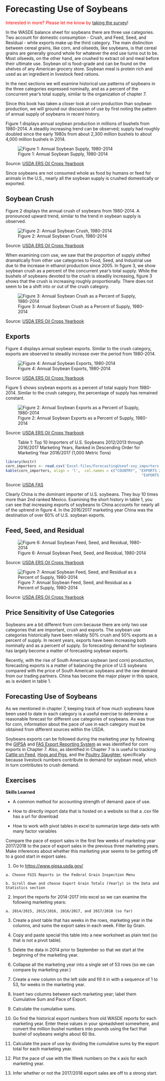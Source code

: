 # Forecasting Use of Soybeans

<span style="color:red">Interested in more? Please let me know by</span> [taking the survey](https://forms.gle/Q3VByCQZHjfQSy9D7)! 

In the WASDE balance sheet for soybeans there are three use categories. Two account for domestic consumption - Crush, and Feed, Seed, and Residual - while exports make up the third category. The main distinction between cereal grains, like corn, and oilseeds, like soybeans, is that cereal grains are generally ground whole for whatever the end use turns out to be. Most oilseeds, on the other hand, are crushed to extract oil and meal before their ultimate use. Soybean oil is food-grade and can be found on the shelves of any American grocery store. Soybean meal is protein rich and used as an ingredient in livestock feed rations.

In the next sections we will examine historical use patterns of soybeans in the three categories expressed nominally, and as a percent of the concurrent year's total supply, similar to the organization of chapter 7.

Since this book has taken a closer look at corn production than soybean production, we will ground our discussion of use by first noting the pattern of annual supply of soybeans in recent history.

Figure 1 displays annual soybean production in millions of bushels from 1980-2014. A steadily increasing trend can be observed; supply had roughly doubled since the early 1980s from about 2,300 million bushels to about 4,000 million bushels in 2014.

![Figure 1: Annual Soybean Supply, 1980-2014](Excel-files%5CForecastingUseSoy-OilCropsYearbook_files/image013.png)

Source: [USDA ERS Oil Crops Yearbook](http://www.ers.usda.gov/data-products/oil-crops-yearbook.aspx)

Since soybeans are not consumed whole as food by humans or feed for animals in the U.S., nearly all the soybean supply is crushed domestically or exported.

## Soybean Crush

Figure 2 displays the annual crush of soybeans from 1980-2014. A pronounced upward trend, similar to the trend in soybean supply is observed.

![Figure 2: Annual Soybean Crush, 1980-2014](Excel-files%5CForecastingUseSoy-OilCropsYearbook_files/image005.png)

Source: [USDA ERS Oil Crops Yearbook](http://www.ers.usda.gov/data-products/oil-crops-yearbook.aspx)

When examining corn use, we saw that the proportion of supply shifted dramatically from other use categories to Food, Seed, and Industrial use due to the increase in ethanol production since 2005. In figure 3, we show soybean crush as a percent of the concurrent year's total supply. While the bushels of soybeans devoted to the crush is steadily increasing, figure 3 shows that the crush is increasing roughly proportionally. There does not seem to be a shift into or out of the crush category.

![Figure 3: Annual Soybean Crush as a Percent of Supply, 1980-2014](Excel-files%5CForecastingUseSoy-OilCropsYearbook_files/image007.png)

Source: [USDA ERS Oil Crops Yearbook](http://www.ers.usda.gov/data-products/oil-crops-yearbook.aspx)

## Exports

Figure 4 displays annual soybean exports. Similar to the crush category, exports are observed to steadily increase over the period from 1980-2014.

![Figure 4: Annual Soybean Exports, 1980-2014](Excel-files%5CForecastingUseSoy-OilCropsYearbook_files/image001.png)

Source: [USDA ERS Oil Crops Yearbook](http://www.ers.usda.gov/data-products/oil-crops-yearbook.aspx)

Figure 5 shows soybean exports as a percent of total supply from 1980-2014. Similar to the crush category, the percentage of supply has remained constant.

![Figure 2: Annual Soybean Exports as a Percent of Supply, 1980-2014](Excel-files%5CForecastingUseSoy-OilCropsYearbook_files/image009.png)

Source: [USDA ERS Oil Crops Yearbook](http://www.ers.usda.gov/data-products/oil-crops-yearbook.aspx)

: Table 1: Top 10 Importers of U.S. Soybeans 2012/2013 through 2016/2017 Marketing Years, Ranked in Descending Order for Marketing Year 2016/2017 (1,000 Metric Tons)

```r

library(knitr)
corn_importers <- read.csv('Excel-files/ForecastingUseof-soy_importers.csv', header = TRUE)
kable(corn_importers, align = 'l',  col.names = c("COUNTRY", "EXPORTS 2016/2017", 	"RANK",	"EXPORTS 2015/2016",	"RANK",	
                                                              "EXPORTS 2014/2015",	"RANK",	"EXPORTS 2013/2014", "RANK"))

```

Source: [USDA FAS](http://apps.fas.usda.gov/export-sales/myrk_rpt.htm)

Clearly China is the dominant importer of U.S. soybeans. They buy 10 times more than 2nd ranked Mexico. Examining the short history in table 1, you can see that increasing exports of soybeans to China accounts for nearly all of the uptrend in figure 4. In the 2016/2017 marketing year China was the destination of over 60% of U.S. soybean exports.

## Feed, Seed, and Residual

![Figure 6: Annual Soybean Feed, Seed, and Residual, 1980-2014](Excel-files%5CForecastingUseSoy-OilCropsYearbook_files/image003.png)

Source: [USDA ERS Oil Crops Yearbook](http://www.ers.usda.gov/data-products/oil-crops-yearbook.aspx)

![Figure 7: Annual Soybean Feed, Seed, and Residual as a Percent of Supply, 1980-2014](Excel-files%5CForecastingUseSoy-OilCropsYearbook_files/image012.png)

Source: [USDA ERS Oil Crops Yearbook](http://www.ers.usda.gov/data-products/oil-crops-yearbook.aspx)

## Price Sensitivity of Use Categories

Soybeans are a bit different from corn because there are only two use categories that are important, crush and exports. The soybean use categories historically have been reliably 50% crush and 50% exports as a percent of supply. In recent years, exports have been increasing both nominally and as a percent of supply. So forecasting demand for soybeans has largely become a matter of forecasting soybean exports.

Recently, with the rise of South American soybean (and corn) production, forecasting exports is a matter of balancing the price of U.S soybeans compared with the price of South American soybeans and the raw demand from our trading partners. China has become the major player in this space, as is evident in table 1.

## Forecasting Use of Soybeans

As we mentioned in chapter 7, keeping track of how much soybeans have been used to date in each category is a useful exercise to determine a reasonable forecast for different use categories of soybeans. As was true for corn, information about the pace of use in each category must be obtained from different sources within the USDA.

Soybeans exports can be followed during the marketing year by following the [GIPSA]() and [FAS Export Reporting System]() as was identified for corn exports in Chapter 7. Also, as identified in Chapter 7 is is useful to tracking [Cattle on Feed](http://usda.mannlib.cornell.edu/MannUsda/viewDocumentInfo.do?documentID=1020), [Hogs and Pigs](http://usda.mannlib.cornell.edu/MannUsda/viewDocumentInfo.do?documentID=1086), and the [Poultry Slaughter](https://usda.mannlib.cornell.edu/MannUsda/viewDocumentInfo.do?documentID=1131), specifically because livestock numbers contribute to demand for soybean meal, which in turn contributes to crush demand.

## Exercises

**Skills Learned**

-   A common method for accounting strength of demand: pace of use.

-   How to directly import data that is hosted on a website so that a .csv file has a url for download

-   How to work with pivot tables in excel to summarize large data-sets with many factor variables

Compare the pace of export sales in the first few weeks of marketing year 2017/2018 to the pace of export sales in the previous three marketing years. Make inferences about whether this marketing year seems to be getting off to a good start in export sales.

1.  Go to <https://www.gipsa.usda.gov/>

```{=html}
<!-- -->
```
    a. Choose FGIS Reports in the Federal Grain Inspection Menu  

    b. Scroll down and choose Export Grain Totals (Yearly) in the Data and Statistics section  

2.  Import the reports for 2014-2017 into excel so we can examine the following marketing years:

```{=html}
<!-- -->
```
    a. 2014/2015, 2015/2016, 2016/2017, and 2017/2018 (so far)  

3.  Create a pivot table that has weeks in the rows, marketing year in the columns, and sums the export sales in each week. Filter by Grain.

4.  Copy and paste special this table into a new worksheet as plain text (so that is not a pivot table).

5.  Delete the data in 2014 prior to September so that we start at the beginning of the marketing year.

6.  Collapse all the marketing year into a single set of 53 rows (so we can compare by marketing year.)

7.  Create a new column on the left side and fill it in with a sequence of 1 to 53, for weeks in the marketing year.

8.  Insert two columns between each marketing year; label them Cumulative Sum and Pace of Export.

9.  Calculate the cumulative sums.

10. Go find the historical export numbers from old WASDE reports for each marketing year. Enter these values in your spreadsheet somewhere, and convert the million bushel numbers into pounds using the fact that bushel of soybeans weighs about 60 lbs.

11. Calculate the pace of use by dividing the cumulative sums by the export total for each marketing year.

12. Plot the pace of use with the Week numbers on the x axis for each marketing year.

13. Infer whether or not the 2017/2018 export sales are off to a strong start.
